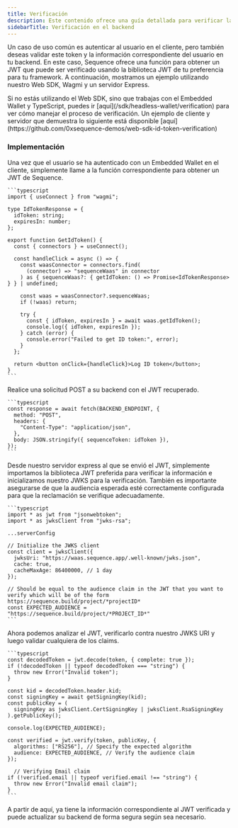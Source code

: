 ```yaml
---
title: Verificación
description: Este contenido ofrece una guía detallada para verificar la propiedad de una dirección de Embedded Wallet usando un nonce y una expiración de tiempo opcional.
sidebarTitle: Verificación en el backend
---
```


Un caso de uso común es autenticar al usuario en el cliente, pero también deseas validar este token y la información correspondiente del usuario en tu backend. En este caso, Sequence ofrece una función para obtener un JWT que puede ser verificado usando la biblioteca JWT de tu preferencia para tu framework. A continuación, mostramos un ejemplo utilizando nuestro Web SDK, Wagmi y un servidor Express.

<Note>
  Si no estás utilizando el Web SDK, sino que trabajas con el Embedded Wallet y TypeScript, puedes ir [aquí](/sdk/headless-wallet/verification) para ver cómo manejar el proceso de verificación.
</Note>

<Note>
  Un ejemplo de cliente y servidor que demuestra lo siguiente está disponible [aquí](https://github.com/0xsequence-demos/web-sdk-id-token-verification)
</Note>

### Implementación

<Steps>
  <Step title="Solicitar IdToken desde el cliente">
    Una vez que el usuario se ha autenticado con un Embedded Wallet en el cliente, simplemente llame a la función correspondiente para obtener un JWT de Sequence.

    ```typescript
    import { useConnect } from "wagmi";

    type IdTokenResponse = {
      idToken: string;
      expiresIn: number;
    };

    export function GetIdToken() {
      const { connectors } = useConnect();

      const handleClick = async () => {
        const waasConnector = connectors.find(
          (connector) => "sequenceWaas" in connector
        ) as { sequenceWaas?: { getIdToken: () => Promise<IdTokenResponse> } } | undefined;

        const waas = waasConnector?.sequenceWaas;
        if (!waas) return;

        try {
          const { idToken, expiresIn } = await waas.getIdToken();
          console.log({ idToken, expiresIn });
        } catch (error) {
          console.error("Failed to get ID token:", error);
        }
      };

      return <button onClick={handleClick}>Log ID token</button>;
    }
    ```
  </Step>

  <Step title="Enviar el JWT al backend">
    Realice una solicitud POST a su backend con el JWT recuperado.

    ```typescript
    const response = await fetch(BACKEND_ENDPOINT, {
      method: "POST",
      headers: {
        "Content-Type": "application/json",
      },
      body: JSON.stringify({ sequenceToken: idToken }),
    });
    ```
  </Step>

  <Step title="Importar bibliotecas JWT e inicializar JWKS">
    Desde nuestro servidor express al que se envió el JWT, simplemente importamos la biblioteca JWT preferida para verificar la información e inicializamos nuestro JWKS para la verificación. También es importante asegurarse de que la audiencia esperada esté correctamente configurada para que la reclamación se verifique adecuadamente.

    ```typescript
    import * as jwt from "jsonwebtoken";
    import * as jwksClient from "jwks-rsa";

    ...serverConfig

    // Initialize the JWKS client
    const client = jwksClient({
      jwksUri: "https://waas.sequence.app/.well-known/jwks.json",
      cache: true,
      cacheMaxAge: 86400000, // 1 day
    });

    // Should be equal to the audience claim in the JWT that you want to verify which will be of the form https://sequence.build/project/*projectID*
    const EXPECTED_AUDIENCE = "https://sequence.build/project/*PROJECT_ID*"
    ```
  </Step>

  <Step title="Decodificar el JWT y verificar los claims">
    Ahora podemos analizar el JWT, verificarlo contra nuestro JWKS URI y luego validar cualquiera de los claims.

    ```typescript
    const decodedToken = jwt.decode(token, { complete: true });
    if (!decodedToken || typeof decodedToken === "string") {
      throw new Error("Invalid token");
    }

    const kid = decodedToken.header.kid;
    const signingKey = await getSigningKey(kid);
    const publicKey = (
      signingKey as jwksClient.CertSigningKey | jwksClient.RsaSigningKey
    ).getPublicKey();

    console.log(EXPECTED_AUDIENCE);

    const verified = jwt.verify(token, publicKey, {
      algorithms: ["RS256"], // Specify the expected algorithm
      audience: EXPECTED_AUDIENCE, // Verify the audience claim
    });

      // Verifying Email claim
    if (!verified.email || typeof verified.email !== "string") {
      throw new Error("Invalid email claim");
    }
    ```
  </Step>

  <Step title="Actualizar su backend">
    A partir de aquí, ya tiene la información correspondiente al JWT verificada y puede actualizar su backend de forma segura según sea necesario.
  </Step>
</Steps>